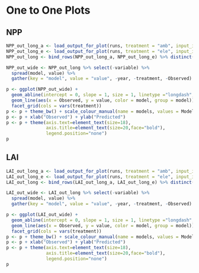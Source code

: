 # One to One Plots {-}

## NPP {-}
```r
NPP_out_long_a <- load_output_for_plot(runs, treatment = "amb", input_id = 1000008119, var = "NPP")
NPP_out_long_e <- load_output_for_plot(runs, treatment = "ele", input_id = 1000008120, var = "NPP")
NPP_out_long <- bind_rows(NPP_out_long_a, NPP_out_long_e) %>% distinct()

NPP_out_wide <- NPP_out_long %>% select(-variable) %>% 
  spread(model, value) %>% 
  gather(key = "model", value = "value", -year, -treatment, -Observed)
```

```r
p <- ggplot(NPP_out_wide) + 
  geom_abline(intercept = 0, slope = 1, size = 1, linetype ="longdash", lineend = "round") + 
  geom_line(aes(x = Observed, y = value, color = model, group = model)) + 
  facet_grid(cols = vars(treatment))
p <- p + theme_bw() + scale_colour_manual(name = models, values = ModelColors)
p <- p + xlab("Observed") + ylab("Predicted")
p <- p + theme(axis.text=element_text(size=18), 
               axis.title=element_text(size=20,face="bold"),
               legend.position="none")
p
```


## LAI {-}
```r
LAI_out_long_a <- load_output_for_plot(runs, treatment = "amb", input_id = 1000008119, var = "LAI")
LAI_out_long_e <- load_output_for_plot(runs, treatment = "ele", input_id = 1000008120, var = "LAI")
LAI_out_long <- bind_rows(LAI_out_long_a, LAI_out_long_e) %>% distinct()

LAI_out_wide <- LAI_out_long %>% select(-variable) %>% 
  spread(model, value) %>% 
  gather(key = "model", value = "value", -year, -treatment, -Observed)
```

```r
p <- ggplot(LAI_out_wide) + 
  geom_abline(intercept = 0, slope = 1, size = 1, linetype ="longdash", lineend = "round") + 
  geom_line(aes(x = Observed, y = value, color = model, group = model)) + 
  facet_grid(cols = vars(treatment))
p <- p + theme_bw() + scale_colour_manual(name = models, values = ModelColors)
p <- p + xlab("Observed") + ylab("Predicted")
p <- p + theme(axis.text=element_text(size=18), 
               axis.title=element_text(size=20,face="bold"),
               legend.position="none")
p
```
